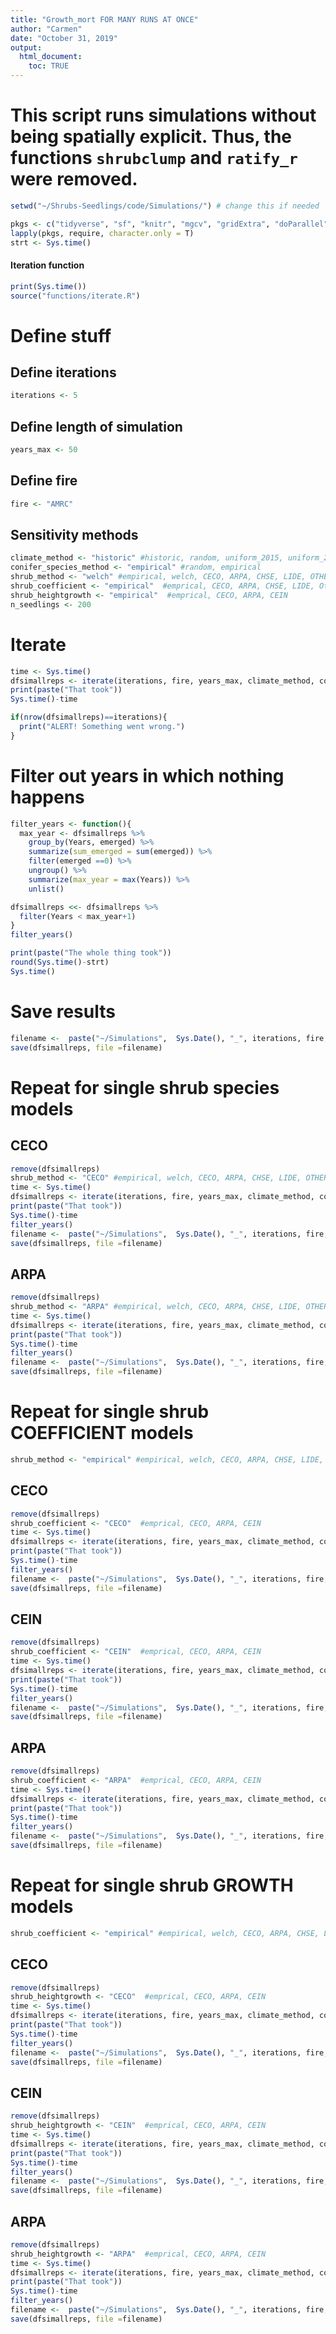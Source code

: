 ```yaml
---
title: "Growth_mort FOR MANY RUNS AT ONCE"
author: "Carmen"
date: "October 31, 2019"
output: 
  html_document:
    toc: TRUE
---
```


# This script runs simulations without being spatially explicit. Thus, the functions `shrubclump` and `ratify_r` were removed.

```r
setwd("~/Shrubs-Seedlings/code/Simulations/") # change this if needed

pkgs <- c("tidyverse", "sf", "knitr", "mgcv", "gridExtra", "doParallel")
lapply(pkgs, require, character.only = T)
strt <- Sys.time()
```

#### Iteration function
```r
print(Sys.time())
source("functions/iterate.R")
```

# Define stuff

## Define iterations
```r
iterations <- 5
```

## Define length of simulation
```r
years_max <- 50
```

## Define fire
```r
fire <- "AMRC"
```

## Sensitivity methods
```r
climate_method <- "historic" #historic, random, uniform_2015, uniform_2016, uniform_2017
conifer_species_method <- "empirical" #random, empirical
shrub_method <- "welch" #empirical, welch, CECO, ARPA, CHSE, LIDE, OTHER
shrub_coefficient <- "empirical"  #emprical, CECO, ARPA, CHSE, LIDE, Other
shrub_heightgrowth <- "empirical"  #emprical, CECO, ARPA, CEIN
n_seedlings <- 200
```

# Iterate 
```r
time <- Sys.time()
dfsimallreps <- iterate(iterations, fire, years_max, climate_method, conifer_species_method, shrub_method, n_seedlings, shrub_coefficient, shrub_heightgrowth)
print(paste("That took"))
Sys.time()-time
```

```r
if(nrow(dfsimallreps)==iterations){
  print("ALERT! Something went wrong.")
}
```

# Filter out years in which nothing happens
```r
filter_years <- function(){
  max_year <- dfsimallreps %>% 
    group_by(Years, emerged) %>% 
    summarize(sum_emerged = sum(emerged)) %>% 
    filter(emerged ==0) %>% 
    ungroup() %>% 
    summarize(max_year = max(Years)) %>% 
    unlist()

dfsimallreps <<- dfsimallreps %>% 
  filter(Years < max_year+1)
}
filter_years()
```

```r
print(paste("The whole thing took"))
round(Sys.time()-strt)
Sys.time()
```
 
# Save results
```r
filename <-  paste("~/Simulations",  Sys.Date(), "_", iterations, fire, "_",climate_method,"_", conifer_species_method, "_", shrub_method, "_", shrub_coefficient, "coef_", shrub_heightgrowth, "growth.Rdata", sep = "")
save(dfsimallreps, file =filename)
```

# Repeat for single shrub species models

## CECO
```r
remove(dfsimallreps)
shrub_method <- "CECO" #empirical, welch, CECO, ARPA, CHSE, LIDE, OTHER
time <- Sys.time()
dfsimallreps <- iterate(iterations, fire, years_max, climate_method, conifer_species_method, shrub_method, n_seedlings, shrub_coefficient, shrub_heightgrowth)
print(paste("That took"))
Sys.time()-time
filter_years()
filename <-  paste("~/Simulations",  Sys.Date(), "_", iterations, fire, "_",climate_method,"_", conifer_species_method, "_", shrub_method, "_", shrub_coefficient, "coef_", shrub_heightgrowth, "growth.Rdata", sep = "")
save(dfsimallreps, file =filename)
```

## ARPA
```r
remove(dfsimallreps)
shrub_method <- "ARPA" #empirical, welch, CECO, ARPA, CHSE, LIDE, OTHER
time <- Sys.time()
dfsimallreps <- iterate(iterations, fire, years_max, climate_method, conifer_species_method, shrub_method, n_seedlings, shrub_coefficient, shrub_heightgrowth)
print(paste("That took"))
Sys.time()-time
filter_years()
filename <-  paste("~/Simulations",  Sys.Date(), "_", iterations, fire, "_",climate_method,"_", conifer_species_method, "_", shrub_method, "_", shrub_coefficient, "coef_", shrub_heightgrowth, "growth.Rdata", sep = "")
save(dfsimallreps, file =filename)
```

# Repeat for single shrub COEFFICIENT models

```r
shrub_method <- "empirical" #empirical, welch, CECO, ARPA, CHSE, LIDE, OTHER
```

## CECO
```r
remove(dfsimallreps)
shrub_coefficient <- "CECO"  #emprical, CECO, ARPA, CEIN
time <- Sys.time()
dfsimallreps <- iterate(iterations, fire, years_max, climate_method, conifer_species_method, shrub_method, n_seedlings, shrub_coefficient, shrub_heightgrowth)
print(paste("That took"))
Sys.time()-time
filter_years()
filename <-  paste("~/Simulations",  Sys.Date(), "_", iterations, fire, "_",climate_method,"_", conifer_species_method, "_", shrub_method, "_", shrub_coefficient, "coef_", shrub_heightgrowth, "growth.Rdata", sep = "")
save(dfsimallreps, file =filename)
```

## CEIN
```r
remove(dfsimallreps)
shrub_coefficient <- "CEIN"  #emprical, CECO, ARPA, CEIN
time <- Sys.time()
dfsimallreps <- iterate(iterations, fire, years_max, climate_method, conifer_species_method, shrub_method, n_seedlings, shrub_coefficient, shrub_heightgrowth)
print(paste("That took"))
Sys.time()-time
filter_years()
filename <-  paste("~/Simulations",  Sys.Date(), "_", iterations, fire, "_",climate_method,"_", conifer_species_method, "_", shrub_method, "_", shrub_coefficient, "coef_", shrub_heightgrowth, "growth.Rdata", sep = "")
save(dfsimallreps, file =filename)
```

## ARPA
```r
remove(dfsimallreps)
shrub_coefficient <- "ARPA"  #emprical, CECO, ARPA, CEIN
time <- Sys.time()
dfsimallreps <- iterate(iterations, fire, years_max, climate_method, conifer_species_method, shrub_method, n_seedlings, shrub_coefficient, shrub_heightgrowth)
print(paste("That took"))
Sys.time()-time
filter_years()
filename <-  paste("~/Simulations",  Sys.Date(), "_", iterations, fire, "_",climate_method,"_", conifer_species_method, "_", shrub_method, "_", shrub_coefficient, "coef_", shrub_heightgrowth, "growth.Rdata", sep = "")
save(dfsimallreps, file =filename)
```


# Repeat for single shrub GROWTH models

```r
shrub_coefficient <- "empirical" #empirical, welch, CECO, ARPA, CHSE, LIDE, OTHER
```

## CECO
```r
remove(dfsimallreps)
shrub_heightgrowth <- "CECO"  #emprical, CECO, ARPA, CEIN
time <- Sys.time()
dfsimallreps <- iterate(iterations, fire, years_max, climate_method, conifer_species_method, shrub_method, n_seedlings, shrub_coefficient, shrub_heightgrowth)
print(paste("That took"))
Sys.time()-time
filter_years()
filename <-  paste("~/Simulations",  Sys.Date(), "_", iterations, fire, "_",climate_method,"_", conifer_species_method, "_", shrub_method, "_", shrub_coefficient, "coef_", shrub_heightgrowth, "growth.Rdata", sep = "")
save(dfsimallreps, file =filename)
```

## CEIN
```r
remove(dfsimallreps)
shrub_heightgrowth <- "CEIN"  #emprical, CECO, ARPA, CEIN
time <- Sys.time()
dfsimallreps <- iterate(iterations, fire, years_max, climate_method, conifer_species_method, shrub_method, n_seedlings, shrub_coefficient, shrub_heightgrowth)
print(paste("That took"))
Sys.time()-time
filter_years()
filename <-  paste("~/Simulations",  Sys.Date(), "_", iterations, fire, "_",climate_method,"_", conifer_species_method, "_", shrub_method, "_", shrub_coefficient, "coef_", shrub_heightgrowth, "growth.Rdata", sep = "")
save(dfsimallreps, file =filename)
```

## ARPA
```r
remove(dfsimallreps)
shrub_heightgrowth <- "ARPA"  #emprical, CECO, ARPA, CEIN
time <- Sys.time()
dfsimallreps <- iterate(iterations, fire, years_max, climate_method, conifer_species_method, shrub_method, n_seedlings, shrub_coefficient, shrub_heightgrowth)
print(paste("That took"))
Sys.time()-time
filter_years()
filename <-  paste("~/Simulations",  Sys.Date(), "_", iterations, fire, "_",climate_method,"_", conifer_species_method, "_", shrub_method, "_", shrub_coefficient, "coef_", shrub_heightgrowth, "growth.Rdata", sep = "")
save(dfsimallreps, file =filename)
```
